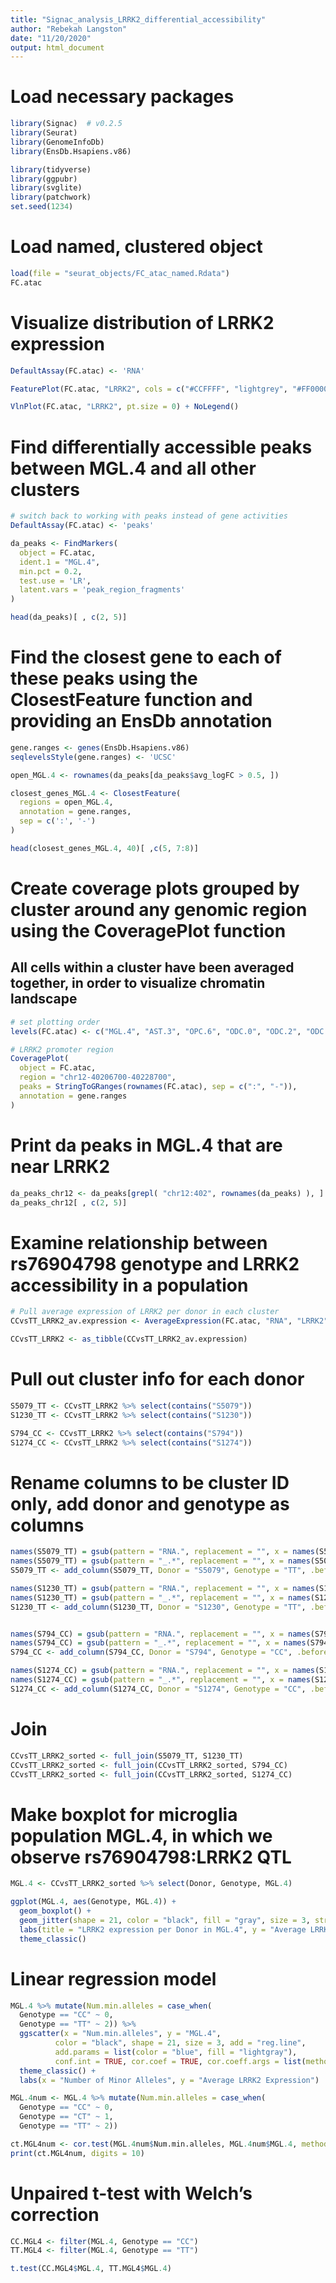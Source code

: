 ```yaml
---
title: "Signac_analysis_LRRK2_differential_accessibility"
author: "Rebekah Langston"
date: "11/20/2020"
output: html_document
---
```


# Load necessary packages
```r
library(Signac)  # v0.2.5
library(Seurat)
library(GenomeInfoDb)
library(EnsDb.Hsapiens.v86)

library(tidyverse)
library(ggpubr)
library(svglite)
library(patchwork)
set.seed(1234)
```

# Load named, clustered object
```r
load(file = "seurat_objects/FC_atac_named.Rdata")
FC.atac
```

# Visualize distribution of LRRK2 expression
```r
DefaultAssay(FC.atac) <- 'RNA'

FeaturePlot(FC.atac, "LRRK2", cols = c("#CCFFFF", "lightgrey", "#FF0000"), order = T, label = TRUE)
```

```r
VlnPlot(FC.atac, "LRRK2", pt.size = 0) + NoLegend()
```

# Find differentially accessible peaks between MGL.4 and all other clusters
```r
# switch back to working with peaks instead of gene activities
DefaultAssay(FC.atac) <- 'peaks'
```

```r
da_peaks <- FindMarkers(
  object = FC.atac,
  ident.1 = "MGL.4",
  min.pct = 0.2,
  test.use = 'LR',
  latent.vars = 'peak_region_fragments'
)

head(da_peaks)[ , c(2, 5)]
```

# Find the closest gene to each of these peaks using the ClosestFeature function and providing an EnsDb annotation
```r
gene.ranges <- genes(EnsDb.Hsapiens.v86)
seqlevelsStyle(gene.ranges) <- 'UCSC'

open_MGL.4 <- rownames(da_peaks[da_peaks$avg_logFC > 0.5, ])

closest_genes_MGL.4 <- ClosestFeature(
  regions = open_MGL.4, 
  annotation = gene.ranges,
  sep = c(':', '-')
)

head(closest_genes_MGL.4, 40)[ ,c(5, 7:8)]
```

# Create coverage plots grouped by cluster around any genomic region using the CoveragePlot function
## All cells within a cluster have been averaged together, in order to visualize chromatin landscape
```r
# set plotting order
levels(FC.atac) <- c("MGL.4", "AST.3", "OPC.6", "ODC.0", "ODC.2", "ODC.5", "EC.13", "ExN.1", "ExN.7", "ExN.12", "InN.8", "InN.9", "InN.10", "InN.11")

# LRRK2 promoter region
CoveragePlot(
  object = FC.atac,
  region = "chr12-40206700-40228700",
  peaks = StringToGRanges(rownames(FC.atac), sep = c(":", "-")),
  annotation = gene.ranges
)
```

# Print da peaks in MGL.4 that are near LRRK2
```r
da_peaks_chr12 <- da_peaks[grepl( "chr12:402", rownames(da_peaks) ), ]
da_peaks_chr12[ , c(2, 5)]
```

# Examine relationship between rs76904798 genotype and LRRK2 accessibility in a population
```r
# Pull average expression of LRRK2 per donor in each cluster
CCvsTT_LRRK2_av.expression <- AverageExpression(FC.atac, "RNA", "LRRK2", add.ident = "dataset", return.seurat = FALSE) %>% base::as.data.frame()
```

```r
CCvsTT_LRRK2 <- as_tibble(CCvsTT_LRRK2_av.expression)
```

# Pull out cluster info for each donor
```r
S5079_TT <- CCvsTT_LRRK2 %>% select(contains("S5079"))
S1230_TT <- CCvsTT_LRRK2 %>% select(contains("S1230"))

S794_CC <- CCvsTT_LRRK2 %>% select(contains("S794"))
S1274_CC <- CCvsTT_LRRK2 %>% select(contains("S1274"))
```

# Rename columns to be cluster ID only, add donor and genotype as columns
```r
names(S5079_TT) = gsub(pattern = "RNA.", replacement = "", x = names(S5079_TT))
names(S5079_TT) = gsub(pattern = "_.*", replacement = "", x = names(S5079_TT))
S5079_TT <- add_column(S5079_TT, Donor = "S5079", Genotype = "TT", .before = TRUE)

names(S1230_TT) = gsub(pattern = "RNA.", replacement = "", x = names(S1230_TT))
names(S1230_TT) = gsub(pattern = "_.*", replacement = "", x = names(S1230_TT))
S1230_TT <- add_column(S1230_TT, Donor = "S1230", Genotype = "TT", .before = TRUE)


names(S794_CC) = gsub(pattern = "RNA.", replacement = "", x = names(S794_CC))
names(S794_CC) = gsub(pattern = "_.*", replacement = "", x = names(S794_CC))
S794_CC <- add_column(S794_CC, Donor = "S794", Genotype = "CC", .before = TRUE)

names(S1274_CC) = gsub(pattern = "RNA.", replacement = "", x = names(S1274_CC))
names(S1274_CC) = gsub(pattern = "_.*", replacement = "", x = names(S1274_CC))
S1274_CC <- add_column(S1274_CC, Donor = "S1274", Genotype = "CC", .before = TRUE)
```

# Join
```r
CCvsTT_LRRK2_sorted <- full_join(S5079_TT, S1230_TT)
CCvsTT_LRRK2_sorted <- full_join(CCvsTT_LRRK2_sorted, S794_CC)
CCvsTT_LRRK2_sorted <- full_join(CCvsTT_LRRK2_sorted, S1274_CC)
```

# Make boxplot for microglia population MGL.4, in which we observe rs76904798:LRRK2 QTL
```r
MGL.4 <- CCvsTT_LRRK2_sorted %>% select(Donor, Genotype, MGL.4)

ggplot(MGL.4, aes(Genotype, MGL.4)) +
  geom_boxplot() +
  geom_jitter(shape = 21, color = "black", fill = "gray", size = 3, stroke = 1, width = 0.1) +
  labs(title = "LRRK2 expression per Donor in MGL.4", y = "Average LRRK2 Expression") +
  theme_classic()
```

# Linear regression model
```r
MGL.4 %>% mutate(Num.min.alleles = case_when(
  Genotype == "CC" ~ 0,
  Genotype == "TT" ~ 2)) %>%
  ggscatter(x = "Num.min.alleles", y = "MGL.4",
          color = "black", shape = 21, size = 3, add = "reg.line", 
          add.params = list(color = "blue", fill = "lightgray"),
          conf.int = TRUE, cor.coef = TRUE, cor.coeff.args = list(method = "pearson", label.x = 1.5, label.sep = "\n")) +
  theme_classic() +
  labs(x = "Number of Minor Alleles", y = "Average LRRK2 Expression")
```
```r
MGL.4num <- MGL.4 %>% mutate(Num.min.alleles = case_when(
  Genotype == "CC" ~ 0,
  Genotype == "CT" ~ 1,
  Genotype == "TT" ~ 2))

ct.MGL4num <- cor.test(MGL.4num$Num.min.alleles, MGL.4num$MGL.4, method = "pearson")
print(ct.MGL4num, digits = 10)
```

# Unpaired t-test with Welch's correction
```r
CC.MGL4 <- filter(MGL.4, Genotype == "CC")
TT.MGL4 <- filter(MGL.4, Genotype == "TT")

t.test(CC.MGL4$MGL.4, TT.MGL4$MGL.4)
```



